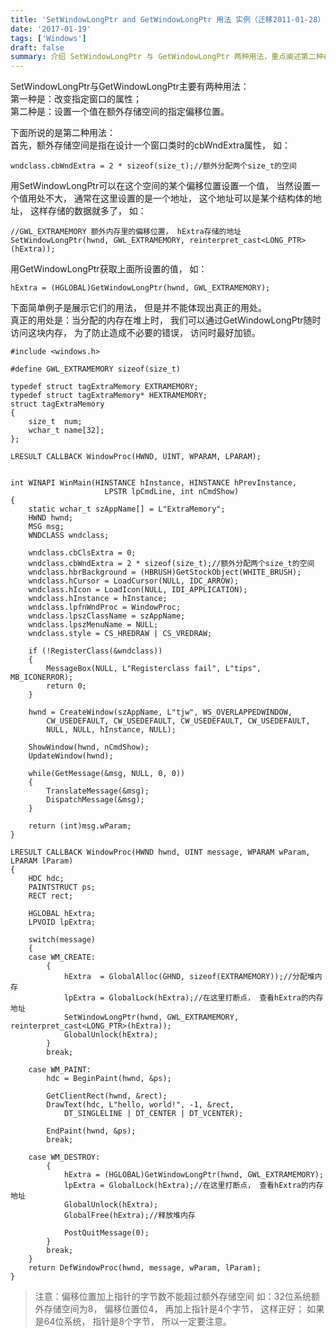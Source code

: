 ```yaml
---
title: 'SetWindowLongPtr and GetWindowLongPtr 用法 实例（迁移2011-01-28）'
date: '2017-01-19'
tags: ['Windows']
draft: false
summary: 介绍 SetWindowLongPtr 与 GetWindowLongPtr 两种用法，重点阐述第二种在额外存储空间设置和获取值。以简单例子展示，分配堆内存并通过这两个函数操作，注意 32 位和 64 位系统指针字节数对偏移位置的影响。 
---
```


SetWindowLongPtr与GetWindowLongPtr主要有两种用法：   
第一种是：改变指定窗口的属性；  
第二种是：设置一个值在额外存储空间的指定偏移位置。  

下面所说的是第二种用法：  
首先，额外存储空间是指在设计一个窗口类时的cbWndExtra属性， 如：  
```
wndclass.cbWndExtra = 2 * sizeof(size_t);//额外分配两个size_t的空间

```
用SetWindowLongPtr可以在这个空间的某个偏移位置设置一个值， 当然设置一个值用处不大， 通常在这里设置的是一个地址， 这个地址可以是某个结构体的地址， 这样存储的数据就多了， 如：
```
//GWL_EXTRAMEMORY 额外内存里的偏移位置， hExtra存储的地址
SetWindowLongPtr(hwnd, GWL_EXTRAMEMORY, reinterpret_cast<LONG_PTR>(hExtra));

```
用GetWindowLongPtr获取上面所设置的值， 如：  
```
hExtra = (HGLOBAL)GetWindowLongPtr(hwnd, GWL_EXTRAMEMORY);
```
下面简单例子是展示它们的用法， 但是并不能体现出真正的用处。  
真正的用处是：当分配的内存在堆上时， 我们可以通过GetWindowLongPtr随时访问这块内存， 为了防止造成不必要的错误， 访问时最好加锁。  
```
#include <windows.h>

#define GWL_EXTRAMEMORY sizeof(size_t)

typedef struct tagExtraMemory EXTRAMEMORY;
typedef struct tagExtraMemory* HEXTRAMEMORY;
struct tagExtraMemory
{
	size_t	num;
	wchar_t name[32];
};

LRESULT CALLBACK WindowProc(HWND, UINT, WPARAM, LPARAM);


int WINAPI WinMain(HINSTANCE hInstance, HINSTANCE hPrevInstance,
					 LPSTR lpCmdLine, int nCmdShow)
{
	static wchar_t szAppName[] = L"ExtraMemory";
	HWND hwnd;
	MSG msg;
	WNDCLASS wndclass;

	wndclass.cbClsExtra = 0;
	wndclass.cbWndExtra = 2 * sizeof(size_t);//额外分配两个size_t的空间
	wndclass.hbrBackground = (HBRUSH)GetStockObject(WHITE_BRUSH);
	wndclass.hCursor = LoadCursor(NULL, IDC_ARROW);
	wndclass.hIcon = LoadIcon(NULL, IDI_APPLICATION);
	wndclass.hInstance = hInstance;
	wndclass.lpfnWndProc = WindowProc;
	wndclass.lpszClassName = szAppName;
	wndclass.lpszMenuName = NULL;
	wndclass.style = CS_HREDRAW | CS_VREDRAW;
	
	if (!RegisterClass(&wndclass))
	{
		MessageBox(NULL, L"Registerclass fail", L"tips", MB_ICONERROR);
		return 0;
	}

	hwnd = CreateWindow(szAppName, L"tjw", WS_OVERLAPPEDWINDOW,
		CW_USEDEFAULT, CW_USEDEFAULT, CW_USEDEFAULT, CW_USEDEFAULT,
		NULL, NULL, hInstance, NULL);

	ShowWindow(hwnd, nCmdShow);
	UpdateWindow(hwnd);

	while(GetMessage(&msg, NULL, 0, 0))
	{
		TranslateMessage(&msg);
		DispatchMessage(&msg);
	}

	return (int)msg.wParam;
}

LRESULT CALLBACK WindowProc(HWND hwnd, UINT message, WPARAM wParam, LPARAM lParam)
{
	HDC hdc;
	PAINTSTRUCT ps;
	RECT rect;

	HGLOBAL hExtra;
	LPVOID lpExtra;

	switch(message)
	{
	case WM_CREATE:
		{
			hExtra  = GlobalAlloc(GHND, sizeof(EXTRAMEMORY));//分配堆内存
			lpExtra = GlobalLock(hExtra);//在这里打断点， 查看hExtra的内存地址
			SetWindowLongPtr(hwnd, GWL_EXTRAMEMORY, reinterpret_cast<LONG_PTR>(hExtra));
			GlobalUnlock(hExtra);
		}
		break;

	case WM_PAINT:
		hdc = BeginPaint(hwnd, &ps);

		GetClientRect(hwnd, &rect);
		DrawText(hdc, L"hello, world!", -1, &rect,
			DT_SINGLELINE | DT_CENTER | DT_VCENTER);

		EndPaint(hwnd, &ps);
		break;

	case WM_DESTROY:
		{
			hExtra = (HGLOBAL)GetWindowLongPtr(hwnd, GWL_EXTRAMEMORY);
			lpExtra = GlobalLock(hExtra);//在这里打断点， 查看hExtra的内存地址
			GlobalUnlock(hExtra);
			GlobalFree(hExtra);//释放堆内存
			
			PostQuitMessage(0);
		}
		break;
	}
	return DefWindowProc(hwnd, message, wParam, lParam);
}
```
> 注意：偏移位置加上指针的字节数不能超过额外存储空间
如：32位系统额外存储空间为8， 偏移位置位4， 再加上指针是4个字节， 这样正好；
如果是64位系统， 指针是8个字节， 所以一定要注意。